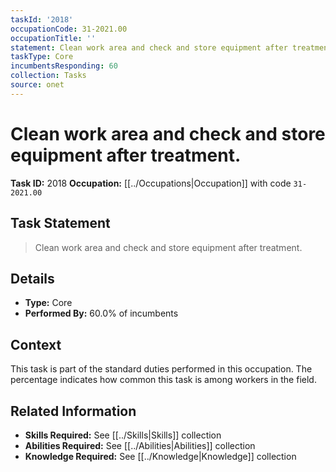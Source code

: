 ```yaml
---
taskId: '2018'
occupationCode: 31-2021.00
occupationTitle: ''
statement: Clean work area and check and store equipment after treatment.
taskType: Core
incumbentsResponding: 60
collection: Tasks
source: onet
---
```

# Clean work area and check and store equipment after treatment.

**Task ID:** 2018
**Occupation:** [[../Occupations|Occupation]] with code `31-2021.00`

## Task Statement

> Clean work area and check and store equipment after treatment.

## Details

- **Type:** Core
- **Performed By:** 60.0% of incumbents

## Context

This task is part of the standard duties performed in this occupation. The percentage indicates how common this task is among workers in the field.

## Related Information

- **Skills Required:** See [[../Skills|Skills]] collection
- **Abilities Required:** See [[../Abilities|Abilities]] collection
- **Knowledge Required:** See [[../Knowledge|Knowledge]] collection
